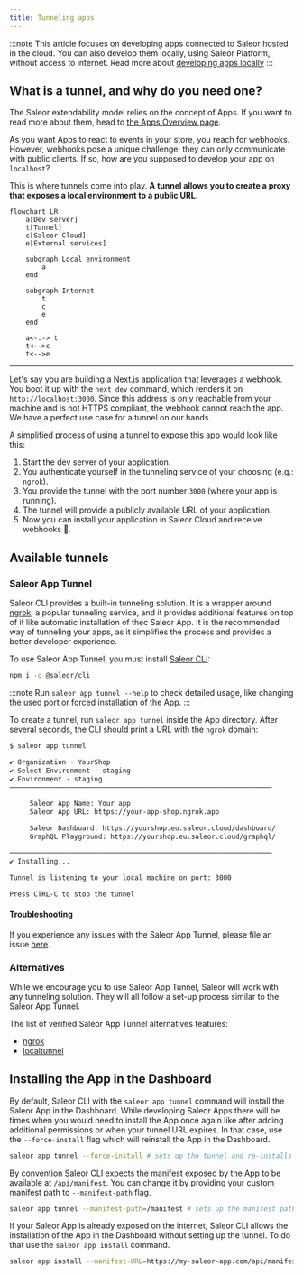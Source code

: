 ```yaml
---
title: Tunneling apps
---
```


:::note
This article focuses on developing apps connected to Saleor hosted in the cloud. You can also develop them locally, using Saleor Platform, without access to internet. Read more about [developing apps locally](developer/extending/apps/local-app-development.mdx)
:::

## What is a tunnel, and why do you need one?

The Saleor extendability model relies on the concept of Apps. If you want to read more about them, head to [the Apps Overview page](developer/extending/apps/overview.mdx).

As you want Apps to react to events in your store, you reach for webhooks. However, webhooks pose a unique challenge: they can only communicate with public clients. If so, how are you supposed to develop your app on `localhost`?

This is where tunnels come into play. **A tunnel allows you to create a proxy that exposes a local environment to a public URL.**

```mermaid
flowchart LR
    a[Dev server]
    t[Tunnel]
    c[Saleor Cloud]
    e[External services]

    subgraph Local environment
        a
    end

    subgraph Internet
        t
        c
        e
    end

    a<-.-> t
    t<-->c
    t<-->e
```

---

Let's say you are building a [Next.js](https://nextjs.org/) application that leverages a webhook. You boot it up with the `next dev` command, which renders it on `http://localhost:3000`. Since this address is only reachable from your machine and is not HTTPS compliant, the webhook cannot reach the app. We have a perfect use case for a tunnel on our hands.

A simplified process of using a tunnel to expose this app would look like this:

1. Start the dev server of your application.
2. You authenticate yourself in the tunneling service of your choosing (e.g.: `ngrok`).
3. You provide the tunnel with the port number `3000` (where your app is running).
4. The tunnel will provide a publicly available URL of your application.
5. Now you can install your application in Saleor Cloud and receive webhooks 🎉.

## Available tunnels

### Saleor App Tunnel

Saleor CLI provides a built-in tunneling solution. It is a wrapper around [ngrok](https://ngrok.com/), a popular tunneling service, and it provides additional features on top of it like automatic installation of thec Saleor App. It is the recommended way of tunneling your apps, as it simplifies the process and provides a better developer experience.

To use Saleor App Tunnel, you must install [Saleor CLI](cli.mdx):

```bash
npm i -g @saleor/cli
```

:::note
Run `saleor app tunnel --help` to check detailed usage, like changing the used port or forced installation of the App.
:::

To create a tunnel, run `saleor app tunnel` inside the App directory. After several seconds, the CLI should print a URL with the `ngrok` domain:

```bash
$ saleor app tunnel

✔ Organization · YourShop
✔ Select Environment · staging
✔ Environment · staging
─────────────────────────────────────────────────────────────────

     Saleor App Name: Your app
     Saleor App URL: https://your-app-shop.ngrok.app

     Saleor Dashboard: https://yourshop.eu.saleor.cloud/dashboard/
     GraphQL Playground: https://yourshop.eu.saleor.cloud/graphql/

─────────────────────────────────────────────────────────────────
✔ Installing...

Tunnel is listening to your local machine on port: 3000

Press CTRL-C to stop the tunnel

```

#### Troubleshooting

If you experience any issues with the Saleor App Tunnel, please file an issue [here](https://github.com/saleor/saleor-cli/issues/new?assignees=&labels=bug,tunnel&template=cli-bug-report.md&title=).

### Alternatives

While we encourage you to use Saleor App Tunnel, Saleor will work with any tunneling solution. They will all follow a set-up process similar to the Saleor App Tunnel.

The list of verified Saleor App Tunnel alternatives features:

- [ngrok](https://ngrok.com/)
- [localtunnel](https://localtunnel.github.io/www/)

## Installing the App in the Dashboard

By default, Saleor CLI with the `saleor app tunnel` command will install the Saleor App in the Dashboard. While developing Saleor Apps there will be times when you would need to install the App once again like after adding additional permissions or when your tunnel URL expires. In that case, use the `--force-install` flag which will reinstall the App in the Dashboard.

```bash
saleor app tunnel --force-install # sets up the tunnel and re-installs the App
```

By convention Saleor CLI expects the manifest exposed by the App to be available at `/api/manifest`. You can change it by providing your custom manifest path to `--manifest-path` flag.

```bash
saleor app tunnel --manifest-path=/manifest # sets up the manifest path and installs the App
```

If your Saleor App is already exposed on the internet, Saleor CLI allows the installation of the App in the Dashboard without setting up the tunnel. To do that use the `saleor app install` command.

```bash
saleor app install --manifest-URL=https://my-saleor-app.com/api/manifest # installs the App in the Dashboard
```
